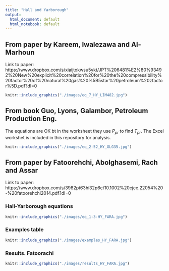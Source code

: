```yaml
---
title: "Hall and Yarborough"
output:
  html_document: default
  html_notebook: default
---
```




## From paper by Kareem, Iwalezawa and Al-Marhoun
Link to paper: https://www.dropbox.com/s/xiaijtokwsu5ykt/JPT%206481%E2%80%93492%20New%20explicit%20correlation%20for%20the%20compressibility%20factor%20of%20natural%20gas%20%5B5star%20petroleum%20zfactor%5D.pdf?dl=0

```r
knitr::include_graphics("./images/eq_7_HY_LIM482.jpg")
```



## From book Guo, Lyons, Galambor, Petroleum Production Eng.
The equations are OK bt in the worksheet they use $P_{pr}$ to find $T_{pr}$.
The Excel workshet is included in this repository for analysis.

```r
knitr::include_graphics("./images/eq_2-52_HY_GLG35.jpg")
```



## From paper by Fatoorehchi, Abolghasemi, Rach and Assar
Link to paper: https://www.dropbox.com/s/3982pt63hi32p6c/10.1002%20cjce.22054%20-%20fatoorehchi2014.pdf?dl=0

### Hall-Yarborough equations

```r
knitr::include_graphics("./images/eq_1-3-HY_FARA.jpg")
```


### Examples table

```r
knitr::include_graphics("./images/examples_HY_FARA.jpg")
```


### Results. Fatoorachi


```r
knitr::include_graphics("./images/results_HY_FARA.jpg")
```
